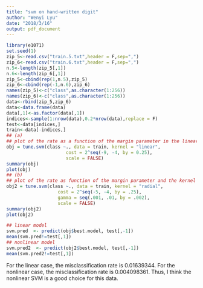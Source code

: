 ```yaml
---
title: "svm on hand-written digit"
author: "Wenyi Lyu"
date: "2018/3/16"
output: pdf_document
---
```


```r
library(e1071)
set.seed(1)
zip_5<-read.csv("train.5.txt",header = F,sep=",")
zip_6<-read.csv("train.6.txt",header = F,sep=",")
n.5<-length(zip_5[,1])
n.6<-length(zip_6[,1])
zip_5<-cbind(rep(1,n.5),zip_5)
zip_6<-cbind(rep(-1,n.6),zip_6)
names(zip_5)<-c("class",as.character(1:256))
names(zip_6)<-c("class",as.character(1:256))
data<-rbind(zip_5,zip_6)
data<-data.frame(data)
data[,1]<-as.factor(data[,1])
indices<-sample(1:nrow(data),0.2*nrow(data),replace = F)
test<-data[indices,]
train<-data[-indices,]
## (a)
## plot of the rate as a function of the margin parameter in the linear   ## case.
obj = tune.svm(class ~., data = train, kernel = "linear",
                      cost = 2^seq(-9, -4, by = 0.25),
                      scale = FALSE)
summary(obj)
plot(obj)
## (b)
## plot of the rate as function of the margin parameter and the kernel    ## bandwidth in the non-linear case 
obj2 = tune.svm(class ~., data = train, kernel = "radial",
                   cost = 2^seq(-5, -4, by = .25),
                   gamma = seq(.001, .01, by = .002),
                   scale = FALSE)
summary(obj2)
plot(obj2)
```



```r
## linear model
svm.pred  <- predict(obj$best.model, test[,-1])
mean(svm.pred!=test[,1])
## nonlinear model
svm.pred2  <- predict(obj2$best.model, test[,-1])
mean(svm.pred2!=test[,1])
```

For the linear case, the misclassification rate is 0.01639344. For the nonlinear case, the misclassification rate is 0.004098361. Thus, I think the nonlinear SVM is a good choice for this data. 